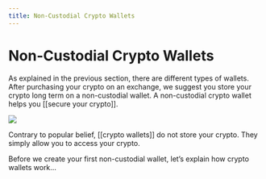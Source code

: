 ```yaml
---
title: Non-Custodial Crypto Wallets
---
```


# Non-Custodial Crypto Wallets

As explained in the previous section, there are different types of wallets. After purchasing your crypto on an exchange, we suggest you store your crypto long term on a non-custodial wallet. A non-custodial crypto wallet helps you \[\[secure your crypto]].

![](../../../.gitbook/assets/4.jpg)

Contrary to popular belief, \[\[crypto wallets]] do not store your crypto. They simply allow you to access your crypto.

Before we create your first non-custodial wallet, let’s explain how crypto wallets work…
